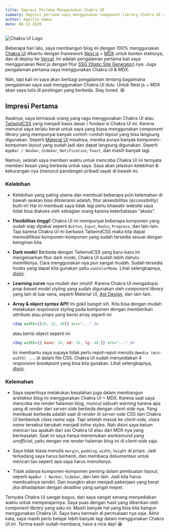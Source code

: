 ```yaml
---
title: Impresi Pertama Menggunakan Chakra UI
summary: Impresi pertama saya menggunakan component library Chakra UI untuk membuat blog ini.
author: Agallio Samai
date: 08-12-2020
---
```


<img src="/images/blog/chakra-ui-logo.png" alt="Chakra UI Logo" />

Beberapa hari lalu, saya membangun blog ini dengan 100% menggunakan [Chakra UI]() dibantu dengan framework [Next.js]() + [MDX]() untuk konten statisnya, dan di deploy ke [Vercel](). Ini adalah pengalaman pertama kali saya menggunakan Next.js dengan fitur [SSG (Static Site Generator)]() nya. Juga pengalaman pertama saya menggunakan Chakra UI & MDX.

Nah, tapi kali ini saya akan berbagi pengalaman tentang bagaimana pengalaman saya saat menggunakan Chakra UI dulu. Untuk Next.js + MDX akan saya tulis di postingan yang berbeda. Stay tuned. 😄

## Impresi Pertama

Awalnya, saya termasuk orang yang ragu menggunakan Chakra UI atau [TailwindCSS]() yang menjadi basis dasar / fondasi si Chakra UI ini. Karena menurut saya terlalu berat untuk saya yang biasa menggunakan _component library_ yang mempunyai banyak contoh-contoh _layout_ yang bisa langsung digunakan. Seperti [Material UI]() misalnya, mereka punya banyak komponen-komponen _layout_ yang sudah jadi dan dapat langsung digunakan. Seperti `AppBar / Navbar`, `Sidebar`, `Notification`, `Toast`, dan masih banyak lagi.

Namun, setelah saya memberi waktu untuk mencoba Chakra UI ini ternyata memberi kesan yang berbeda untuk saya. Saya akan jelaskan kelebihan & kekurangan nya (menurut pandangan pribadi saya) di bawah ini.

### Kelebihan

- Kelebihan yang paling utama dan membuat beberapa poin kelemahan di bawah seakan bisa ditoleransi adalah, fitur aksesibilitas (_accessibility_) built-in! Hal ini membuat saya tidak lagi perlu khawatir website saya tidak bisa diakses oleh sebagian orang karena keterbatasan "akses".

- **Flexibilitas tinggi!** Chakra UI ini mempunyai beberapa komponen yang sudah siap dipakai seperti `Button`, `Input`, `Radio`, `Progress`, dan lain-lain. Tapi karena Chakra UI ini berbasis TailwindCSS maka kita dapat memodifikasi komponen-komponen yang sudah tersedia sesuai dengan keinginan kita.

- **Dark mode!** Berbeda dengan TailwindCSS yang baru-baru ini mengeluarkan fitur dark mode, Chakra UI sudah lebih dahulu memilikinya. Cara menggunakan nya pun sangat mudah. Sudah tersedia hooks yang dapat kita gunakan yaitu `useColorMode`. Lihat selengkapnya, [disini](https://chakra-ui.com/docs/features/color-mode#usecolormode).

- **Learning curve** nya mudah dan intuitif. Karena Chakra UI mengadopsi _prop based model styling_ yang sudah digunakan oleh _component library_ yang lain di luar sana, seperti Material UI, [Ant Design](https://ant.design/), dan lain-lain.

- **Array & object syntax API!** Ini gokil banget sih. Kita bisa dengan mudah melakukan _responsive styling_ pada komponen dengan memberikan _attribute_ atau _props_ yang berisi array seperti ini

  ```jsx
  <Img width={[16, 32, 48]} src="..." />
  ```

  atau berisi object seperti ini

  ```jsx
  <Img width={{ base: 16, md: 32, lg: 48 }} src="..." />
  ```

  Ini membantu saya supaya tidak perlu repot-repot menulis `@media (min-width) ...` di dalam file CSS. Chakra UI sudah menyediakan 4 _responsive breakpoint_ yang bisa kita gunakan. Lihat selengkapnya, [disini](https://chakra-ui.com/docs/theming/theme#breakpoints).

### Kelemahan

- Saya sepertinya melakukan kesalahan juga dalam membangun arsitektur blog ini menggunakan Chakra UI + MDX. Karena saat saya mencoba me _render_ halaman blog, muncul sebuah _warning_ karena apa yang di _render_ dari _server-side_ berbeda dengan _client-side_ nya. Yang membuat berbeda adalah saat di _render_ di _server-side_ CSS dari Chakra UI berbentuk _class name_ saja. Tapi setelah masuk ke _client-side, class name_ tersebut berubah menjadi _inline styles_. Nah disini saya belum mencari tau apakah dari sisi Chakra UI atau dari MDX nya yang bermasalah. Saat ini saya hanya menemukan _workaround_ yang _unofficial_, yaitu dengan me _render_ halaman blog ini di _client-side_ saja.

- Saya tidak biasa menulis `margin`, `padding`, `width`, `height` di _props_. Jadi terkadang saya harus berhenti, dan membaca dokumentasi untuk mencari tau seperti apa saya harus menulisnya.

- Tidak adanya komponen-komponen penting dalam pembuatan _layout_, seperti `AppBar / Navbar`, `Sidebar`, dan lain-lain. Jadi kita harus membuatnya sendiri. Dan mungkin akan menjadi pekerjaan yang berat jika dihadapkan dengan _deadline_ yang sangat mepet.

Ternyata Chakra UI sangat bagus, dan saya sangat senang menyediakan waktu untuk mempelajarinya. Saya puas dengan hasil yang diberikan oleh _component library_ yang satu ini. Masih banyak hal yang bisa kita bangun menggunakan Chakra UI. Saya baru bermain di permukaan nya saja. Akhir kata, saya masih perlu belajar lebih banyak lagi dalam menggunakan Chakra UI ini. Terima kasih sudah membaca, have a nice day! 😁
